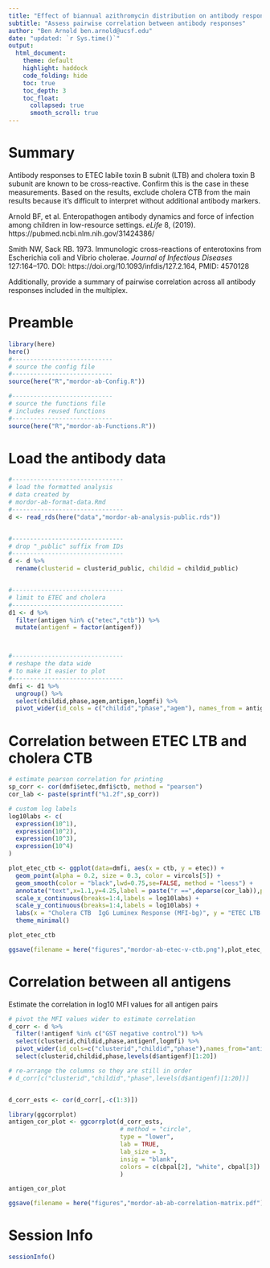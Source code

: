```yaml
---
title: "Effect of biannual azithromycin distribution on antibody responses to malaria, bacterial, and protozoan pathogens in Niger"
subtitle: "Assess pairwise correlation between antibody responses"
author: "Ben Arnold ben.arnold@ucsf.edu"
date: "updated: `r Sys.time()`"
output: 
  html_document:
    theme: default
    highlight: haddock
    code_folding: hide
    toc: true
    toc_depth: 3
    toc_float:
      collapsed: true
      smooth_scroll: true
---
```


# Summary

Antibody responses to ETEC labile toxin B subnit (LTB) and cholera toxin B subunit are known to be cross-reactive. Confirm this is the case in these measurements. Based on the results, exclude cholera CTB from the main results because it's difficult to interpret without additional antibody markers.

Arnold BF, et al. Enteropathogen antibody dynamics and force of infection among children in low-resource settings. _eLife_ 8, (2019). https://pubmed.ncbi.nlm.nih.gov/31424386/

Smith NW, Sack RB. 1973. Immunologic cross-reactions of enterotoxins from Escherichia coli and Vibrio cholerae. _Journal of Infectious Diseases_ 127:164–170. DOI: https://doi.org/10.1093/infdis/127.2.164, PMID: 4570128

Additionally, provide a summary of pairwise correlation across all antibody responses included in the multiplex.

# Preamble

```r
library(here)
here()
#----------------------------
# source the config file
#----------------------------
source(here("R","mordor-ab-Config.R"))

#----------------------------
# source the functions file
# includes reused functions
#----------------------------
source(here("R","mordor-ab-Functions.R"))
```



# Load the antibody data

```r
#-------------------------------
# load the formatted analysis
# data created by
# mordor-ab-format-data.Rmd
#-------------------------------
d <- read_rds(here("data","mordor-ab-analysis-public.rds"))


#-------------------------------
# drop "_public" suffix from IDs
#-------------------------------
d <- d %>%
  rename(clusterid = clusterid_public, childid = childid_public)


#-------------------------------
# limit to ETEC and cholera
#-------------------------------
d1 <- d %>%
  filter(antigen %in% c("etec","ctb")) %>%
  mutate(antigenf = factor(antigenf))



#-------------------------------
# reshape the data wide
# to make it easier to plot
#-------------------------------
dmfi <- d1 %>%
  ungroup() %>%
  select(childid,phase,agem,antigen,logmfi) %>%
  pivot_wider(id_cols = c("childid","phase","agem"), names_from = antigen, values_from = logmfi)

```


# Correlation between ETEC LTB and cholera CTB

```r

# estimate pearson correlation for printing
sp_corr <- cor(dmfi$etec,dmfi$ctb, method = "pearson")
cor_lab <- paste(sprintf("%1.2f",sp_corr))

# custom log labels
log10labs <- c( 
  expression(10^1),
  expression(10^2),
  expression(10^3),
  expression(10^4)
)

plot_etec_ctb <- ggplot(data=dmfi, aes(x = ctb, y = etec)) +
  geom_point(alpha = 0.2, size = 0.3, color = vircols[5]) +
  geom_smooth(color = "black",lwd=0.75,se=FALSE, method = "loess") +
  annotate("text",x=1.1,y=4.25,label = paste("r ==",deparse(cor_lab)),parse=TRUE, hjust =0) +
  scale_x_continuous(breaks=1:4,labels = log10labs) +
  scale_y_continuous(breaks=1:4,labels = log10labs) +
  labs(x = "Cholera CTB  IgG Luminex Response (MFI-bg)", y = "ETEC LTB IgG Luminex Response (MFI-bg)") +
  theme_minimal()

plot_etec_ctb

ggsave(filename = here("figures","mordor-ab-etec-v-ctb.png"),plot_etec_ctb, device = "png",width=4, height = 4)

```

# Correlation between all antigens

Estimate the correlation in log10 MFI values for all antigen pairs

```r

# pivot the MFI values wider to estimate correlation
d_corr <- d %>%
  filter(!antigenf %in% c("GST negative control")) %>%
  select(clusterid,childid,phase,antigenf,logmfi) %>%
  pivot_wider(id_cols=c("clusterid","childid","phase"),names_from="antigenf",values_from = logmfi) %>%
  select(clusterid,childid,phase,levels(d$antigenf)[1:20])

# re-arrange the columns so they are still in order
# d_corr[c("clusterid","childid","phase",levels(d$antigenf)[1:20])]


d_corr_ests <- cor(d_corr[,-c(1:3)])

library(ggcorrplot)
antigen_cor_plot <- ggcorrplot(d_corr_ests, 
                               # method = "circle",
                               type = "lower",
                               lab = TRUE,
                               lab_size = 3,
                               insig = "blank",
                               colors = c(cbpal[2], "white", cbpal[3])
                               )

antigen_cor_plot

ggsave(filename = here("figures","mordor-ab-ab-correlation-matrix.pdf"),antigen_cor_plot, device = "pdf",width=9, height = 9)

```

# Session Info
```r
sessionInfo()
```


